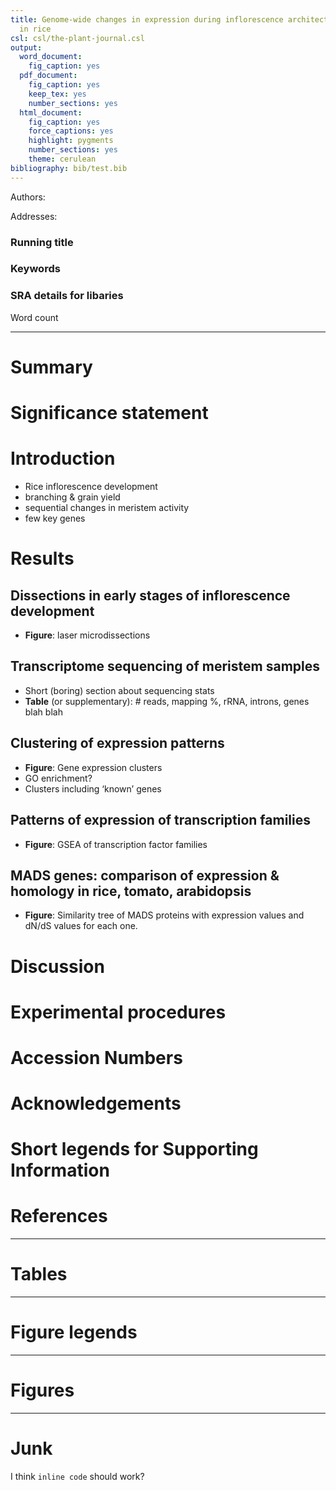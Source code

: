 ```yaml
---
title: Genome-wide changes in expression during inflorescence architecture development
  in rice
csl: csl/the-plant-journal.csl
output:
  word_document:
    fig_caption: yes
  pdf_document:
    fig_caption: yes
    keep_tex: yes
    number_sections: yes
  html_document:
    fig_caption: yes
    force_captions: yes
    highlight: pygments
    number_sections: yes
    theme: cerulean
bibliography: bib/test.bib
---
```


Authors:

Addresses:

### Running title

### Keywords

### SRA details for libaries

Word count

***

# Summary

# Significance statement

# Introduction

* Rice inflorescence development
+ branching & grain yield
+ sequential changes in meristem activity
+ few key genes

# Results

## Dissections in early stages of inflorescence development
+  **Figure**: laser microdissections

## Transcriptome sequencing of meristem samples
+ Short (boring) section about sequencing stats
+ **Table** (or supplementary): # reads, mapping %, rRNA, introns, genes blah blah

## Clustering of expression patterns
+ **Figure**: Gene expression clusters
+ GO enrichment?
+ Clusters including 'known' genes

## Patterns of expression of transcription families
+ **Figure**: GSEA of transcription factor families

## MADS genes: comparison of expression & homology in rice, tomato, arabidopsis
+ **Figure**: Similarity tree of MADS proteins with expression values and dN/dS values for each one.

# Discussion

# Experimental procedures

# Accession Numbers

# Acknowledgements

# Short legends for Supporting Information

# References

***

# Tables

***

# Figure legends

***

# Figures

***

# Junk

I think `inline code` should work?